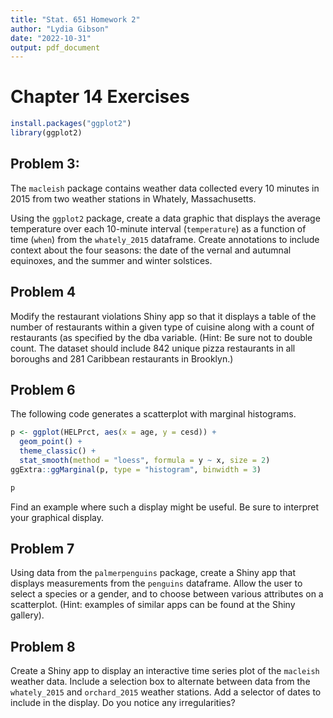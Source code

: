 ```yaml
---
title: "Stat. 651 Homework 2"
author: "Lydia Gibson"
date: "2022-10-31"
output: pdf_document
---
```


# Chapter 14 Exercises

```r
install.packages("ggplot2")
library(ggplot2)
```


## Problem 3: 
The `macleish` package contains weather data collected every 10 minutes in 2015 from two weather stations in Whately, Massachusetts. 

Using the `ggplot2` package, create a data graphic that displays the average temperature over each 10-minute interval (`temperature`) as a function of time (`when`) from the `whately_2015` dataframe. Create annotations to include context about the four seasons: the date of the vernal and autumnal equinoxes, and the summer and winter solstices.

## Problem 4
Modify the restaurant violations Shiny app so that it displays a table of the number of restaurants within a given type of cuisine along with a count of restaurants (as specified by the dba variable. (Hint: Be sure not to double count. The dataset should include 842 unique pizza restaurants in all boroughs and 281 Caribbean restaurants in Brooklyn.)





## Problem 6
The following code generates a scatterplot with marginal histograms.

```r
p <- ggplot(HELPrct, aes(x = age, y = cesd)) +
  geom_point() +
  theme_classic() +
  stat_smooth(method = "loess", formula = y ~ x, size = 2)
ggExtra::ggMarginal(p, type = "histogram", binwidth = 3)

p
```
Find an example where such a display might be useful. Be sure to interpret your graphical display.

## Problem 7


Using data from the `palmerpenguins` package, create a Shiny app that displays measurements from the `penguins` dataframe. Allow the user to select a species or a gender, and to choose between various attributes on a scatterplot. (Hint: examples of similar apps can be found at the Shiny gallery).



## Problem 8

Create a Shiny app to display an interactive time series plot of the `macleish` weather data. Include a selection box to alternate between data from the `whately_2015` and `orchard_2015` weather stations. Add a selector of dates to include in the display. Do you notice any irregularities?


